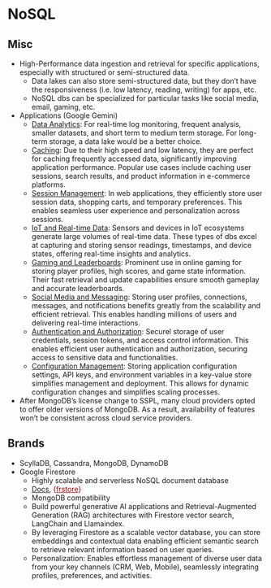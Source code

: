 # NoSQL {#sec-db-nosql .unnumbered}

## Misc {#sec-db-nosql-misc .unnumbered}

-   High-Performance data ingestion and retrieval for specific applications, especially with structured or semi-structured data.
    -   Data lakes can also store semi-structured data, but they don't have the responsiveness (i.e. low latency, reading, writing) for apps, etc.
    -   NoSQL dbs can be specialized for particular tasks like social media, email, gaming, etc.
-   Applications (Google Gemini)
    -   [Data Analytics]{.underline}: For real-time log monitoring, frequent analysis, smaller datasets, and short term to medium term storage. For long-term storage, a data lake would be a better choice.
    -   [Caching]{.underline}: Due to their high speed and low latency, they are perfect for caching frequently accessed data, significantly improving application performance. Popular use cases include caching user sessions, search results, and product information in e-commerce platforms.
    -   [Session Management]{.underline}: In web applications, they efficiently store user session data, shopping carts, and temporary preferences. This enables seamless user experience and personalization across sessions.
    -   [IoT and Real-time Data]{.underline}: Sensors and devices in IoT ecosystems generate large volumes of real-time data. These types of dbs excel at capturing and storing sensor readings, timestamps, and device states, offering real-time insights and analytics.
    -   [Gaming and Leaderboards]{.underline}: Prominent use in online gaming for storing player profiles, high scores, and game state information. Their fast retrieval and update capabilities ensure smooth gameplay and accurate leaderboards.
    -   [Social Media and Messaging]{.underline}: Storing user profiles, connections, messages, and notifications benefits greatly from the scalability and efficient retrieval. This enables handling millions of users and delivering real-time interactions.
    -   [Authentication and Authorization]{.underline}: Securel storage of user credentials, session tokens, and access control information. This enables efficient user authentication and authorization, securing access to sensitive data and functionalities.
    -   [Configuration Management]{.underline}: Storing application configuration settings, API keys, and environment variables in a key-value store simplifies management and deployment. This allows for dynamic configuration changes and simplifies scaling processes.
-   After MongoDB’s license change to SSPL, many cloud providers opted to offer older versions of MongoDB. As a result, availability of features won't be consistent across cloud service providers.

## Brands

-   ScyllaDB, Cassandra, MongoDB, DynamoDB
-   Google Firestore
    -   Highly scalable and serverless NoSQL document database
    -   [Docs](https://cloud.google.com/products/firestore), [{]{style="color: #990000"}[frstore](https://github.com/Presage-Group/frstore){style="color: #990000"}[}]{style="color: #990000"}
    -   MongoDB compatibility
    -   Build powerful generative AI applications and Retrieval-Augmented Generation (RAG) architectures with Firestore vector search, LangChain and Llamaindex.
    -   By leveraging Firestore as a scalable vector database, you can store embeddings and contextual data enabling efficient semantic search to retrieve relevant information based on user queries. 
    -   Personalization: Enables effortless management of diverse user data from your key channels (CRM, Web, Mobile), seamlessly integrating profiles, preferences, and activities.
